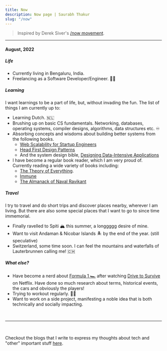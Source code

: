 ```yaml
---
title: Now
description: Now page | Saurabh Thakur
slug: "/now"
---
```


> Inspired by Derek Siver's <a target="_blank" rel="noreferrer" href="https://nownownow.com/about">/now movement</a>.

---

#### August, 2022

##### Life

- Currently living in Bengaluru, India.
- Freelancing as a Software Developer/Engineer. 👨‍💻

##### <span id="learning">Learning</span>

I want learnings to be a part of life, but, without invading the fun. The list of things I am currently up to:

- Learning Dutch. 🇳🇱
- Brushing up on basic CS fundamentals. Networking, databases, operating systems, compiler designs, algorithms, data structures etc. ♾
- Absorbing concepts and wisdoms about building better systems from the following books.
    - <a target="_blank" rel="noreferrer" href="https://www.goodreads.com/book/show/23615147-web-scalability-for-startup-engineers">Web Scalability for Startup Engineers</a>
    - <a target="_blank" rel="noreferrer" href="https://www.goodreads.com/book/show/58128.Head_First_Design_Patterns">Head First Design Patterns</a>
    - And the system design bible, <a target="_blank" rel="noreferrer" href="https://www.goodreads.com/book/show/23463279-designing-data-intensive-applications">Designing Data-Intensive Applications</a>
- I have become a regular book reader, which I am very proud of. Currently reading a wide variety of books including:
    - <a target="_blank" rel="noreferrer" href="https://www.goodreads.com/book/show/449573.The_Theory_of_Everything">The Theory of Everything</a>.
    - <a target="_blank" rel="noreferrer" href="https://www.goodreads.com/book/show/57423646-immune">Immune</a>
    - <a target="_blank" rel="noreferrer" href="https://www.goodreads.com/book/show/54898389-the-almanack-of-naval-ravikant">The Almanack of Naval Ravikant</a>

##### Travel

I try to travel and do short trips and discover places nearby, wherever I am living. But there are also some special places that I want to go to since time immemorial.

- Finally ravelled to Spiti 🏔 this summer, a longgggg desire of mine.
- Want to visit Andaman & Nicobar Islands 🏝 by the end of the year. (still speculative)
- Switzerland, some time soon. I can feel the mountains and waterfalls of Lauterbrunnen calling me! 🇨🇭


##### What else?

- Have become a nerd about <a target="_blank" rel="noreferrer" href="https://formula1.com">Formula 1 🏎</a> after watching <a target="_blank" rel="noreferrer" href="https://www.imdb.com/title/tt8289930/">Drive to Survive</a> on Netflix. Have done so much research about terms, historical events, the cars and obviously the players!
- Trying to workout regularly. 🏋️‍♂️
- Want to work on a side project, manifesting a noble idea that is both technically and socially impacting.

<br />

---

<br />

Checkout the blogs that I write to express my thoughts about tech and "other" important stuff [here](/blog).
